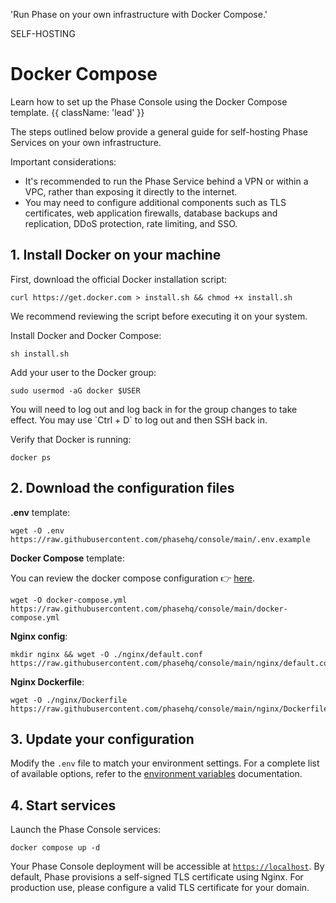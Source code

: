 
  'Run Phase on your own infrastructure with Docker Compose.'

<Tag variant="small">SELF-HOSTING</Tag>

# Docker Compose

Learn how to set up the Phase Console using the Docker Compose template. {{ className: 'lead' }}

The steps outlined below provide a general guide for self-hosting Phase Services on your own infrastructure. 

Important considerations:
- It's recommended to run the Phase Service behind a VPN or within a VPC, rather than exposing it directly to the internet.
- You may need to configure additional components such as TLS certificates, web application firewalls, database backups and replication, DDoS protection, rate limiting, and SSO.

## 1. Install Docker on your machine

First, download the official Docker installation script:

```fish
curl https://get.docker.com > install.sh && chmod +x install.sh
```

We recommend reviewing the script before executing it on your system.

Install Docker and Docker Compose:

```fish
sh install.sh
```

Add your user to the Docker group:

```fish
sudo usermod -aG docker $USER
```

<Note>
You will need to log out and log back in for the group changes to take effect. You may use `Ctrl + D` to log out and then SSH back in.
</Note>

Verify that Docker is running:

```fish
docker ps
```

## 2. Download the configuration files

**.env** template:

```fish
wget -O .env https://raw.githubusercontent.com/phasehq/console/main/.env.example
```

**Docker Compose** template:

You can review the docker compose configuration 👉 [here](https://github.com/phasehq/console/blob/main/docker-compose.yml).

```fish
wget -O docker-compose.yml https://raw.githubusercontent.com/phasehq/console/main/docker-compose.yml
```

**Nginx config**:

```fish
mkdir nginx && wget -O ./nginx/default.conf https://raw.githubusercontent.com/phasehq/console/main/nginx/default.conf
```

**Nginx Dockerfile**:

```fish
wget -O ./nginx/Dockerfile https://raw.githubusercontent.com/phasehq/console/main/nginx/Dockerfile
```

## 3. Update your configuration

Modify the `.env` file to match your environment settings. For a complete list of available options, refer to the [environment variables](/self-hosting/configuration/envars) documentation.

## 4. Start services

Launch the Phase Console services:

```fish
docker compose up -d
```

Your Phase Console deployment will be accessible at [`https://localhost`](https://localhost). By default, Phase provisions a self-signed TLS certificate using Nginx. For production use, please configure a valid TLS certificate for your domain.

